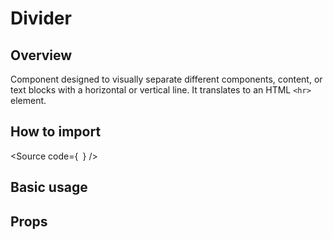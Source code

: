 

<Meta of={Stories} />

<H1>Divider</H1>

<H2>Overview</H2>

Component designed to visually separate different components, content, or text blocks with a horizontal or vertical line. It translates to an HTML `<hr>` element.

<H2>How to import</H2>

<Source
  code={`
`}
/>

<H2>Basic usage</H2>

<Canvas of={Stories.Base} />

<H2>Props</H2>

<ArgTypes of={Stories} />
